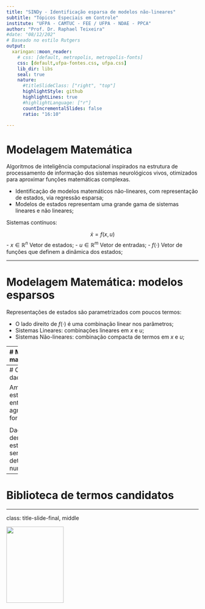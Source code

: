 ```yaml
---
title: "SINDy - Identificação esparsa de modelos não-lineares"
subtitle: "Tópicos Especiais em Controle"
institute: "UFPA - CAMTUC - FEE / UFPA - NDAE - PPCA"
author: "Prof. Dr. Raphael Teixeira"
#date: "08/12/202"
# Baseado no estilo Rutgers
output:
  xaringan::moon_reader:
    # css: [default, metropolis, metropolis-fonts]
    css: [default,ufpa-fontes.css, ufpa.css]
    lib_dir: libs
    seal: true
    nature:
      #titleSlideClass: ["right", "top"]
      highlightStyle: github
      highlightLines: true
      #highlightLanguage: ["r"]
      countIncrementalSlides: false
      ratio: "16:10"

---
```


# Modelagem Matemática

Algoritmos de inteligência computacional inspirados na estrutura de processamento de informação dos sistemas neurológicos vivos, otimizados para aproximar funções matemáticas complexas.

 - Identificação de modelos matemáticos não-lineares, com representação de estados, via regressão esparsa; 
 - Modelos de estados representam uma grande gama de sistemas lineares e não lineares;

Sistemas contínuos:

$$ \dot{x} = f(x,u) $$
- $x \in \mathbb{R}^n$ Vetor de estados;
- $u \in \mathbb{R}^m$ Vetor de entradas;
- $f(\cdot)$ Vetor de funções que definem a dinâmica dos estados;


---

# Modelagem Matemática: modelos esparsos

Representações de estados são parametrizados com poucos termos:

  - O lado direito de ${f}(\cdot)$ é uma combinação linear nos parâmetros;
  - Sistemas Lineares: combinações lineares em ${x}$ e ${u}$;
  - Sistemas Não-lineares: combinação compacta de termos em ${x}$ e ${u}$;

---
# Modelagem matemática

Busca-se aproximar ${f}({x},{u})$ por uma combinação generalizada de termos:

$$
{f}({x},{u}) \approx \sum_{k=1}^p\theta_k({x},{u})\xi_k = {\Theta}({x},{u}){\xi}
$$

---
# Coleta de dados

Amostras dos estados e entradas agrupados na forma:

<div class="math">
\[
{X} = \begin{bmatrix}
| & | &   & | \\
{x}_1 & {x}_2 & \dotsi  &  {x}_n \\
|   &  |   &    &  |
\end{bmatrix}
\qquad \qquad
{U} = \begin{bmatrix}
| & | &   & |  \\
{u}_1 & {u}_2 & \dotsi  &  {u}_m \\
|   &  |   &    &  |
\end{bmatrix}
\]
</div>

Dados das derivadas dos estados podem ser determinados numericamente:
<div class="math">
\[
  {\dot{X}} = \begin{bmatrix}
| & | &   & |  \\
{\dot{x}}_1 & {\dot{x}}_2 & \dotsi  &  {\dot{x}}_n \\
|   &  |   &    &  |
\end{bmatrix}
\]
</div>

---
# Biblioteca de termos candidatos




---
class: title-slide-final, middle

<img src="img\logonegufpa.png" height="200px" width="150px" />

